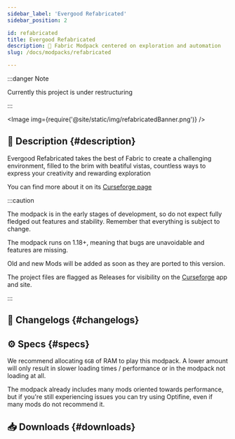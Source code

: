 ```yaml
---
sidebar_label: 'Evergood Refabricated'
sidebar_position: 2

id: refabricated
title: Evergood Refabricated
description: 🌌 Fabric Modpack centered on exploration and automation
slug: /docs/modpacks/refabricated

---
```


<head>
    <meta content="Evergood Refabricated" property="og:title" />
    <meta content="Evergood Team" property="og:site_name" />
    <meta content="🌌 Evergood Refabricated gathers all the best of Fabric Mods into a modpack centered on exploration and automation" property="og:description" />
    <meta content="https://evergoodteam.github.io/docs/modpacks/refabricated" property="og:url" />
    <meta content="https://evergoodteam.github.io/img/refabricatedIcon.png" property="og:image" />
    <meta content="#35a2bd" data-react-helmet="true" name="theme-color" />
    <meta name="twitter:card" content="app" />
</head>


:::danger Note

Currently this project is under restructuring

:::

<Image img={require('@site/static/img/refabricatedBanner.png')} />

## 📑 Description {#description}


Evergood Refabricated takes the best of Fabric to create a challenging environment, filled to the brim with beatiful vistas, countless ways to express your creativity and rewarding exploration

You can find more about it on its [Curseforge page](https://www.curseforge.com/minecraft/modpacks/evergoodrefabricated)

:::caution

The modpack is in the early stages of development, so do not expect fully fledged out features and stability. Remember that everything is subject to change.

The modpack runs on 1.18+, meaning that bugs are unavoidable and features are missing.

Old and new Mods will be added as soon as they are ported to this version.

The project files are flagged as Releases for visibility on the [Curseforge](https://www.curseforge.com/minecraft/modpacks/evergoodrefabricated) app and site.

:::

## 📰 Changelogs {#changelogs}

<!--
    <Changelog project = "refabricated" version= "0.1.1"></Changelog>
-->

## ⚙️ Specs {#specs}

We recommend allocating `6GB` of RAM to play this modpack. A lower amount will only result in slower loading times / performance or in the modpack not loading at all.  

The modpack already includes many mods oriented towards performance, but if you're still experiencing issues you can try using Optifine, even if many mods do not recommend it.

## 📥 Downloads {#downloads}


<div className = 'download-div'><Curseforge type ="modpacks" project = "evergoodrefabricated"/></div>
